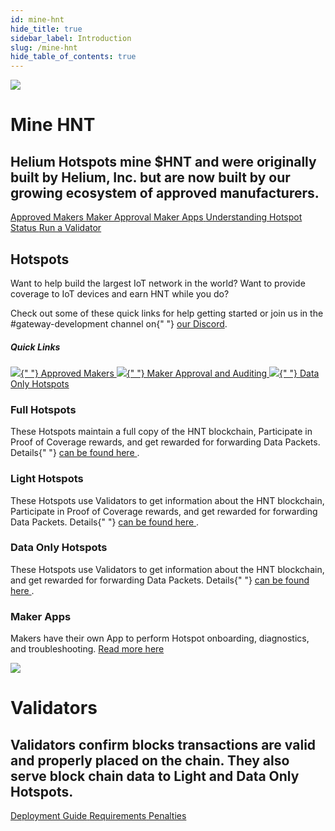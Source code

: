 ```yaml
---
id: mine-hnt
hide_title: true
sidebar_label: Introduction
slug: /mine-hnt
hide_table_of_contents: true
---
```



<div class="container" style={{ padding: 0, marginBottom: 60 }}>
  <div class="row">
    <div class="col col--12">
      <div class="flex">
        <img
          className="headericon"
          src={useBaseUrl("img/mine-hnt/minehnticon.png")}
        />
        <div className="headertext">
          <h1 style={{ marginTop: 0 }}>Mine HNT</h1>
          <h2 className="subtitle">
            Helium Hotspots mine $HNT and were originally built by Helium, Inc.
            but are now built by our growing ecosystem of approved
            manufacturers.
          </h2>
          <div>
            <a href="/mine-hnt/full-hotspots">
              <span class="badge badge--secondary">Approved Makers</span>
            </a>
            <a href="/mine-hnt/full-hotspots/become-a-maker/maker-approval-auditing">
              <span class="badge badge--secondary">Maker Approval</span>
            </a>
            <a href="/mine-hnt/maker-apps">
              <span class="badge badge--secondary">Maker Apps</span>
            </a>
            <a href="/mine-hnt/understanding-hotspot-status">
              <span class="badge badge--secondary">
                Understanding Hotspot Status
              </span>
            </a>
            <a href="/mine-hnt/validators">
              <span class="badge badge--secondary">Run a Validator</span>
            </a>
          </div>
        </div>
      </div>
    </div>
  </div>
</div>

<div class="container" style={{ padding: 0 }}>
  <div class="row">
    <div class="col col--12">
      <h2>Hotspots</h2>
    </div>
    <div class="col col--6">
      <p>
        Want to help build the largest IoT network in the world? Want to provide
        coverage to IoT devices and earn HNT while you do?
      </p>
      <p style={{ marginBottom: 40 }}>
        Check out some of these quick links for help getting started or join us
        in the #gateway-development channel on{" "}
        <a href="https://discord.gg/helium">our Discord</a>.
      </p>
    </div>
    <div class="col col--5 col--offset-1 " style={{ marginBottom: 100 }}>
      <h5 style={{ marginTop: 0 }}>Quick Links</h5>
      <a className="block" href="/mine-hnt/full-hotspots">
        <img className="docicon" src={useBaseUrl("img/icons/docicon.svg")} />{" "}
        Approved Makers
      </a>
      <a
        className="block"
        href="/mine-hnt/full-hotspots/become-a-maker/maker-approval-auditing"
      >
        <img className="docicon" src={useBaseUrl("img/icons/docicon.svg")} />{" "}
        Maker Approval and Auditing
      </a>
      <a className="block" href="/mine-hnt/data-only-hotspots">
        <img className="docicon" src={useBaseUrl("img/icons/docicon.svg")} />{" "}
        Data Only Hotspots
      </a>
    </div>
  </div>
  <div class="row">
    <div class="col col--6 borderTop">
      <div>
        <h3>Full Hotspots</h3>
        <p style={{ marginBottom: 40 }}>
          These Hotspots maintain a full copy of the HNT blockchain, Participate
          in Proof of Coverage rewards, and get rewarded for forwarding Data
          Packets. Details{" "}
          <a href="https://docs.helium.com/mine-hnt/full-hotspots">
            can be found here
          </a>
          .
        </p>
      </div>
    </div>
    <div class="col col--6 borderTop">
      <div>
        <h3>Light Hotspots</h3>
        <p style={{ marginBottom: 40 }}>
          These Hotspots use Validators to get information about the HNT
          blockchain, Participate in Proof of Coverage rewards, and get rewarded
          for forwarding Data Packets. Details{" "}
          <a href="https://docs.helium.com/mine-hnt/light-hotspots">
            can be found here
          </a>
          .
        </p>
      </div>
    </div>
    <div class="col col--6 borderTop">
      <div>
        <h3>Data Only Hotspots</h3>
        <p style={{ marginBottom: 40 }}>
          These Hotspots use Validators to get information about the HNT
          blockchain, and get rewarded for forwarding Data Packets. Details{" "}
          <a href="https://docs.helium.com/mine-hnt/data-only-hotspots">
            can be found here
          </a>
          .
        </p>
      </div>
    </div>
    <div class="col col--6 borderTop">
      <div>
        <h3>Maker Apps</h3>
        <p style={{ marginBottom: 40 }}>
          Makers have their own App to perform Hotspot onboarding, diagnostics,
          and troubleshooting. <a href="/mine-hnt/maker-apps">Read more here</a>
        </p>
      </div>
    </div>
  </div>
</div>

<div class="container" style={{ padding: 0, marginBottom: 60 }}>
  <div class="row">
    <div class="col col--12">
      <div class="flex">
        <img
          className="headericon"
          src={useBaseUrl("img/validators/runvalidator.png")}
        />
        <div className="headertext">
          <h1 style={{ marginTop: 0 }}>Validators</h1>
          <h2 className="subtitle">
            Validators confirm blocks transactions are valid and properly placed
            on the chain. They also serve block chain data to Light and Data
            Only Hotspots.
          </h2>
          <div>
            <a href="/mine-hnt/validators/mainnet/deployment-guide">
              <span class="badge badge--secondary">Deployment Guide</span>
            </a>
            <a href="/mine-hnt/validators/requirements/">
              <span class="badge badge--secondary">Requirements</span>
            </a>
            <a href="/mine-hnt/validators/penalties">
              <span class="badge badge--secondary">Penalties</span>
            </a>
          </div>
        </div>
      </div>
    </div>
  </div>
</div>
